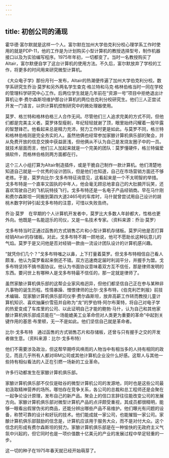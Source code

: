 ```yaml
---
---
---
```

title: 初创公司的涌现
---




霍华德·富尔默就是这样一个人。富尔默在加州大学伯克利分校心理学系工作时使用的就是PDP-11，他的工作是为计划购买小型计算机的教授选择型号，制作机器接口以及为实验编写程序。1975年年初，一切都变了。当时一名教授购买了Altair，富尔默便自学了这台计算机的使用方法。不久后，富尔默放弃了学校的工作，将更多的时间用来研究微型计算机。

《大众电子学》那份月刊一发布，Altair的热潮便传遍了加州大学伯克利分校。数学系研究生乔治·莫罗和另外两名学生查克·格兰特和马克·格林伯格当时一同在学校的管理科学研究中心工作。后两位学生就是几年前在“资源一号”项目中拒绝退出计算机让李·费尔森斯坦维护那台计算机的两位伯克利分校研究生。他们三人正尝试开发一门语言，以供计算机控制研究中的微处理器使用。

莫罗、格兰特和格林伯格三人合作无间。尽管他们三人追求完美的方式不同，但他们都是完美主义者。莫罗体型瘦削，年纪轻轻就谢了顶，眼里始终闪耀着一股毕露的智慧锋芒。他看起来总是精力充沛，努力工作时更是如此。与莫罗不同，格兰特和格林伯格则是完全务实的人。虽然他俩也经常参加家酿计算机俱乐部的聚会，并从免费开放的信息交换中获益匪浅，但他俩从不认为自己是发烧友圈子中的一员。就技术层面而言，他们三人加起来就是一个完美的团队：莫罗懂硬件，格兰特偏爱搞软件，而格林伯格则两方面都在行。

这个三人小组打算为Altair制造插件，或是干脆自己制作一款计算机。他们清楚地知道自己就是一个优秀的设计团队，但是他们也知道，自己在市场营销方面还不够老练。于是，莫罗向比尔·戈多布特征询意见，这看起来是一个不太明智的举措。戈多布特是一个直率又固执的中年人，他会毫无顾忌地拿自己的大肚腩开玩笑，还喜欢驾驶自己的飞机玩特技飞行。戈多布特还是一名电子产品经销商。早在马什刚和费尔森斯坦一同搬到第四大道2465号的车库时，马什就曾尝试用自己设计的胡桃木数字时钟引起戈多布特的注意，可惜以失败告终。



乔治·莫罗　在早期的个人计算机开发者中，莫罗比大多数人年龄都大，性格也更外向。他既是一名能逗乐的司仪，又是一名技术专家。（资料来源：乔治·莫罗）

戈多布特当时正通过函售的方式销售芯片和小型计算机存储板。莫罗问他是否打算经销Altair的存储板。对此，戈多布特不屑一顾地说，他可不愿助长这种玩意儿的气焰。莫罗于是又问他是否对经销一款由一流设计团队设计的计算机感兴趣。

“就凭你们几个？”戈多布特嗤之以鼻，上下打量着莫罗。但戈多布特相信自己看人颇准，他认为莫罗看起来倒还不错。双方迅速商定届时利润平分，并握手为盟。戈多布特坚持不搞书面协议。他认为书面协议意味着双方互不信任，那是律师发明的东西。要问世上有哪种人是戈多布特最不信任的，那一定就是律师了。

虽然家酿计算机俱乐部的这帮企业家风格迥异，但他们都坚信自己正在参与某种非凡事物的诞生历程。性情暴躁、憎恨律师的比尔·戈多布特，《伯克利芒刺报》前技术编辑、现家酿计算机俱乐部司仪李·费尔森斯坦，放弃高薪工作转而教授儿童计算机知识、喜欢抽廉价雪茄并自称为“龙”的罗伯特·阿尔布莱特，将自己对电子学的热爱变成了车库里的公司、以此证明自己才能的鲍勃·马什，认为自己和其他家酿计算机俱乐部成员能在“一场能媲美工业革命但对人类更为重要的革命”中起到关键作用的基思·布里顿，无一不是如此。他们坚信自己就是革命者。



比尔·戈多布特　通过函售的方式销售芯片和存储板，还曾与只有握手之交的开发者做生意。（资料来源：比尔·戈多布特）

他们不需要涉及政治，但这帮早期呼风唤雨的人物当中有相当多的人持有相同的政见，而且几乎所有人都对IBM公司或其他计算机企业没什么好感。这帮人与其他一些持有相似看法的人正在引燃一场新的工业革命。

许多行动都发生在家酿计算机俱乐部。

家酿计算机俱乐部不仅仅是硅谷的微型计算机公司的发源地，同时也是这些公司最初汲取精神营养的场所。哪怕存在竞争关系，各公司的总裁和总工程师还是会聚在一起争论设计原理，发布自己的新产品。聚会上的信口言辞往往能改变公司的发展方向。家酿计算机俱乐部对微型计算机产品的点评颇受重视，其成员都很精明，能够一眼看出假冒伪劣的商品，还能分辨出哪些产品不易维护。他们曝光有问题的设备，称赞可靠的设计和好玩的技术。他们能成就一家公司，也能摧毁一家公司。家酿计算机俱乐部鼓励的信念是，计算机应该用于服务大众，而不是对付大众。这个信念的形成有费尔森斯坦的努力。家酿计算机俱乐部是在一种愉快的无政府主义气氛中兴起的，但它同时也是一项价值数十亿美元的产业的发展过程中举足轻重的一步。

这一切的种子在1975年春天就已经开始萌芽了。